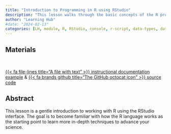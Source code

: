 ```yaml
---
title: "Introduction to Programming in R using RStudio"
description: "This lesson walks through the basic concepts of the R programming language"
author: "Learning Hub"
#date: "2024-02-13"
categories: [LH, module, R, RStudio, console, r-script, data-types, data-structure, r-functions, help-page, subset-operator, error-messages]
---
```


## Materials
<br>

::: {.center-text .body-text-l}
[{{< fa file-lines title="A file with text" >}} instructional documentation example](https://learning.nceas.ucsb.edu/2023-10-coreR/session_03.html){target="_blank"} & [{{< fa brands github title="The GitHub octocat icon" >}} source code](https://github.com/NCEAS/nceas-training/blob/2023-10-coreR/materials/sections/intro-r-programming.qmd){target="_blank"}
:::

## Abstract

This lesson is a gentle introduction to working with R using the RStudio interface. The goal is to become familiar with how the R language works as the starting point to learn more in-depth techniques to advance your science.

